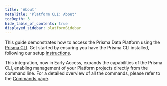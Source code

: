 ```yaml
---
title: 'About'
metaTitle: 'Platform CLI: About'
tocDepth: 3
hide_table_of_contents: true
displayed_sidebar: platformSidebar
---
```

<head>
    <title>{frontMatter.metaTitle}</title>
</head>

<TopBlock>

This guide demonstrates how to access the Prisma Data Platform using the [Prisma CLI](/orm/tools/prisma-cli). Get started by ensuring you have the Prisma CLI installed, following our setup [instructions](/orm/tools/prisma-cli#installation).

This integration, now in Early Access, expands the capabilities of the Prisma CLI, enabling management of your Platform projects directly from the command line. For a detailed overview of all the commands, please refer to the [Commands page](/platform/platform-cli/commands).

</TopBlock>
